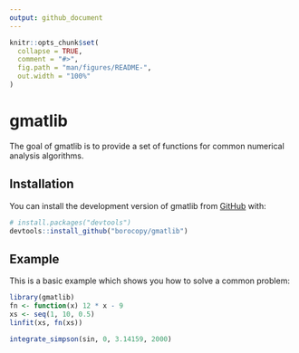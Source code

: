```yaml
---
output: github_document
---
```


<!-- README.md is generated from README.Rmd. Please edit that file -->

```r
knitr::opts_chunk$set(
  collapse = TRUE,
  comment = "#>",
  fig.path = "man/figures/README-",
  out.width = "100%"
)
```

# gmatlib

<!-- badges: start -->
<!-- badges: end -->

The goal of gmatlib is to provide a set of functions
for common numerical analysis algorithms.

## Installation

You can install the development version of gmatlib from [GitHub](https://github.com/) with:

``` r
# install.packages("devtools")
devtools::install_github("borocopy/gmatlib")
```

## Example

This is a basic example which shows you how to solve a common problem:

```r
library(gmatlib)
fn <- function(x) 12 * x - 9
xs <- seq(1, 10, 0.5)
linfit(xs, fn(xs))

integrate_simpson(sin, 0, 3.14159, 2000)
```
